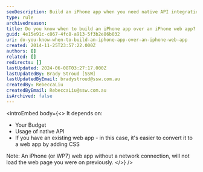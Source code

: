 ```yaml
---
seoDescription: Build an iPhone app when you need native API integration or complex functionality, whereas a web app is suitable for existing websites with CSS updates.
type: rule
archivedreason:
title: Do you know when to build an iPhone app over an iPhone web app?
guid: 4e15e91c-c867-4fc8-a913-5f3b2e86b032
uri: do-you-know-when-to-build-an-iphone-app-over-an-iphone-web-app
created: 2014-11-25T23:57:22.000Z
authors: []
related: []
redirects: []
lastUpdated: 2024-06-08T03:27:17.000Z
lastUpdatedBy: Brady Stroud [SSW]
lastUpdatedByEmail: bradystroud@ssw.com.au
createdBy: RebeccaLiu
createdByEmail: RebeccaLiu@ssw.com.au
isArchived: false
---
```


<introEmbed
  body={<>
It depends on:

- Your Budget
- Usage of native API
- If you have an existing web app - in this case, it's easier to convert it to a web app by adding CSS

Note: An iPhone (or WP7) web app without a network connection, will not load the web page you were on previously.
  </>}
/>
